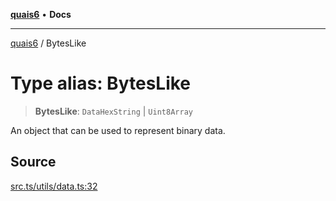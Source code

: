 [**quais6**](../README.md) • **Docs**

***

[quais6](../globals.md) / BytesLike

# Type alias: BytesLike

> **BytesLike**: `DataHexString` \| `Uint8Array`

An object that can be used to represent binary data.

## Source

[src.ts/utils/data.ts:32](https://github.com/dominant-strategies/quais-6.js/blob/aca1855329c3946c627ab7f16ac5304cea7d20c5/src.ts/utils/data.ts#L32)
